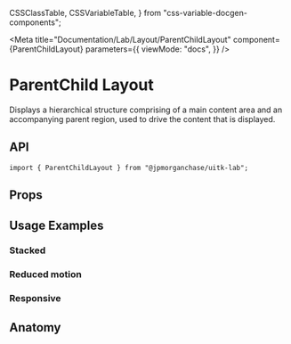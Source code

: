   CSSClassTable,
  CSSVariableTable,
} from "css-variable-docgen-components";

<Meta
  title="Documentation/Lab/Layout/ParentChildLayout"
  component={ParentChildLayout}
  parameters={{
    viewMode: "docs",
  }}
/>

# ParentChild Layout

Displays a hierarchical structure comprising of a main content area and an accompanying parent region, used to drive the content that is displayed.

<Canvas>
  <Story id="lab-layout-parentchildlayout--default-parent-child-layout" />
</Canvas>

## API

```
import { ParentChildLayout } from "@jpmorganchase/uitk-lab";
```

## Props

<ArgsTable of={ParentChildLayout} />

## Usage Examples

### Stacked

<Canvas>
  <Story id="lab-layout-parentchildlayout--toolkit-parent-child-layout-stacked" />
</Canvas>

### Reduced motion

<Canvas>
  <Story id="lab-layout-parentchildlayout--toolkit-parent-child-layout-reduced-motion" />
</Canvas>

### Responsive

<Canvas>
  <Story id="lab-layout-parentchildlayout--toolkit-parent-child-layout-responsive" />
</Canvas>

## Anatomy

<Canvas>
  <ComponentAnatomy showLegend>
    <ParentChildLayout>
      <ParentChildItem></ParentChildItem>
    </ParentChildLayout>
  </ComponentAnatomy>
</Canvas>
